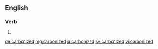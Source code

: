 ==English==

===Verb===
{{head|en|verb form}}

# {{en-past of|carbonize}}

[[de:carbonized]]
[[mg:carbonized]]
[[ja:carbonized]]
[[sv:carbonized]]
[[vi:carbonized]]